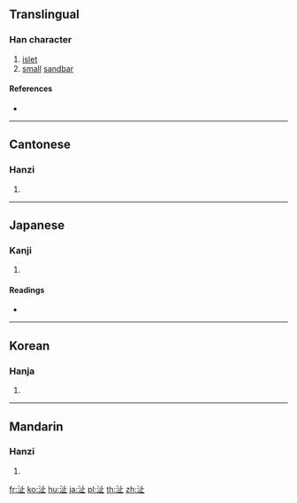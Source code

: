 ==Translingual==

===Han character===
{{Han char|rn=85|rad=水|as=04|sn=7|four=31110|canj=EYLM|ids=⿰氵止}}

# [[islet]]
# [[small]] [[sandbar]]

====References====
* {{Han ref|kx=0612.010|dkj=17213|dj=1005.040|hdz=31562.060|uh=6C9A|ud=27802|bh=CB54|bd=52052}}

----

==Cantonese==

===Hanzi===
{{yue-hanzi|jyut=[[zi2]]|y=ji2}}

# {{defn|lang=yue|sort=水04}}

----

==Japanese==

===Kanji===
{{ja-kanji|grade=|rs=水04}}

# {{defn|lang=ja|sort=水04}}

====Readings====
* {{ja-readings|on=[[し]] (shi)|kun=[[なぎさ]] (nagisa)}}

----

==Korean==

===Hanja===
{{ko-hanja|hangeul=지|eumhun=|rv=ji|mr=chi|y=ci}}

# {{defn|lang=ko|sort=水04}}

----

==Mandarin==

===Hanzi===
{{cmn-hanzi|pin=[[me]] ([[me5]]), [[mò]] ([[mo4]]), [[zhǐ]] ([[zhi3]])|wg=*<sup>5</sup>, mo<sup>4</sup>, chih<sup>3</sup>}}

# {{defn|lang=cmn|sort=水04}}

[[fr:沚]]
[[ko:沚]]
[[hu:沚]]
[[ja:沚]]
[[pl:沚]]
[[th:沚]]
[[zh:沚]]
